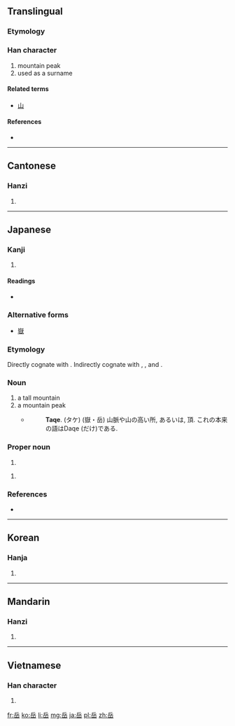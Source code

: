 {{also|嶽}}
==Translingual==

===Etymology===
{{Han compound|丘|山}}

===Han character===
{{Han char|rn=46|rad=山|as=05|sn=8|four=7277<sub>2</sub>|canj=人一山 (OMU)}}

# mountain peak
# used as a surname

====Related terms====
* [[山]]

====References====
* {{Han ref|kx=0309.310|dkj=08001|dj=0609.250|hdz=10767.140|uh=5CB3|ud=23731|bh=A9A8|bd=43432}}

----

==Cantonese==

===Hanzi===
{{yue-hanzi|jyut=|y=ngok6}}

# {{defn|lang=yue|sort=山05}}

----

==Japanese==

===Kanji===
{{ja-kanji|grade=c|rs=山05}}

# {{defn|lang=ja|sort=山05}}

====Readings====
* {{ja-readings|on=[[がく]] (gaku)|kun=[[たけ]] (take)}}


===Alternative forms===
* [[嶽]]

===Etymology===
Directly cognate with {{term|丈|take|height}}. Indirectly cognate with {{term|高|taka|height}}, {{term|高い|takai|high}}, and {{term|長ける|tak-|to be high}}.

===Noun===
{{ja-noun|たけ}}

# a tall mountain
# a mountain peak
#* {{RQ:Nippo Jisho|612}}
#*: '''Taqe'''. (タケ) (嶽・岳) 山脈や山の高い所, あるいは, 頂. これの本来の語はDaqe (だけ)である.

===Proper noun===
{{ja-pos|たけし|proper}}

# {{given name|male|lang=ja|sort=たけし}}

{{ja-pos|がく|proper}}

# {{given name|male|lang=ja}}

===References===
* {{R:Nippo Jisho}}
----

==Korean==

===Hanja===
{{ko-hanja|hangeul=악|rv=ak|mr=ak}}

# {{defn|lang=ko|sort=山05}}

----

==Mandarin==

===Hanzi===
{{cmn-hanzi|pin=[[yuè]] ([[yue4]])|wg=yüeh<sup>4</sup>}}

# {{defn|lang=cmn|sort=山05}}

----

==Vietnamese==

===Han character===
{{vi-hantu|[[nhạc]]|rs=山05}}

# {{defn|lang=vi|sort=山05}}

[[fr:岳]]
[[ko:岳]]
[[li:岳]]
[[mg:岳]]
[[ja:岳]]
[[pl:岳]]
[[zh:岳]]